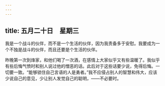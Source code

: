 ```yaml
---
---
---
```

title: 五月二十日　星期三
---




我是一个战斗的伙伴，而不是一个生活的伙伴，因为我责备多于安慰。我要成为一个不独是战斗的伙伴，而且还要是个生活的伙伴。

昨晚第一次到烽家，和他们喝了一次酒，在感情上大家似乎又有些温暖了。我似乎有些后悔气愤时和别人说过他的憎恶的话。此后对于这些话要少说，免得后悔。一切要一致。“能够锁住自己言语的人是勇者。”我不应侵占别人的智慧和伟大，应该少说自己的意见，少让别人发觉自己的聪明，——不必要时。
